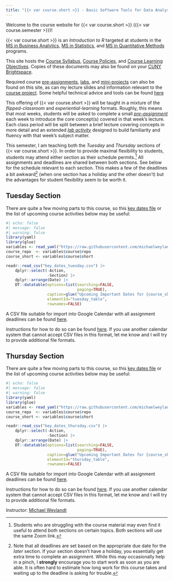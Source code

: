 ```yaml
---
title: "{{< var course.short >}} - Basic Software Tools for Data Analysis"
---
```


Welcome to the course website for {{< var course.short >}} 
({{< var course.semester >}})!

{{< var course.short >}} is an _Introduction to R_ targeted at students in the 
[MS in Business Analytics](https://zicklin.baruch.cuny.edu/academic-programs/graduate/ms/masters-in-business-analytics/), 
[MS in Statistics](https://zicklin.baruch.cuny.edu/academic-programs/graduate/ms/statistics/), 
and [MS in Quantitative Methods](https://zicklin.baruch.cuny.edu/academic-programs/graduate/ms/quantitative-methods-modeling/) 
programs. 

This site hosts the [Course Syllabus](./syllabus.html), 
[Course Policies](./resources.html), and [Course Learning 
Objectives](./objectives.html). Copies of these documents may also be
found on your [CUNY Brightspace](https://brightspace.cuny.edu).

Required course [pre-assignments](./preassignments.qmd), [labs](./labs.html), and 
[mini-projects](./miniprojects.html) can also be found on this site, as can
my lecture slides and information relevant to the [course project](./project.html).
Some helpful technical advice and tools can be found [here](./tips.html)

This offering of {{< var course.short >}} will be taught in a mixture of the
*flipped-classroom* and  *experiential-learning* formats. Roughly, this means
that most weeks, students will be asked to complete a small [_pre-assignment_](./preassignments.html) 
each week to introduce the core concept(s) covered in that week's lecture.
Each class period will be split between a brief lecture covering concepts in more
detail and an extended [_lab activity_](./labs.html) designed to build
familiarity and fluency with that week's subject matter. 

This semester, I am teaching both the *Tuesday* and *Thursday* sections of
{{< var course.short >}}. In order to provide maximal flexibility to students, 
students may attend either section as their schedule permits.[^double] All
assignments and deadlines are shared between both sections. See below for the 
schedule relevant to each section. This makes a few of the deadlines a bit
awkward[^deadline] (when one section has a holiday and the other doesn't) but the
advantages for student flexibility seem to be worth it.

[^deadline]: Note that all deadlines are set based on the appropriate due date
for the *later* section. If your section doesn't have a holiday, you essentially
get extra time to complete an assignment. While this may occasionally help in
a pinch, I **strongly** encourage you to start work as soon as you are able. It 
is often hard to estimate how long work for this course takes and waiting 
up to the deadline is asking for trouble. 

[^double]: Students who are struggling with the course material may even find
it useful to attend *both* sections on certain topics. Both sections will
use the same Zoom link.

::: {.panel-tabset #calendar}

## Tuesday Section

There are quite a few moving parts to this course, so this [key dates file](./key_dates_tuesday.csv)
or the list of upcoming course activities below may be useful:

```r
#| echo: false
#| message: false
#| warning: false
library(yaml)
library(glue)
variables <- read_yaml("https://raw.githubusercontent.com/michaelweylandt/STA9750/refs/heads/main/_variables.yml")
course_repo  <- variables$course$repo
course_short <- variables$course$short

readr::read_csv("key_dates_tuesday.csv") |> 
    dplyr::select(-Action, 
                  -Section) |>
    dplyr::arrange(Date) |> 
    DT::datatable(options=list(searching=FALSE,
                               paging=TRUE),
                  caption=glue("Upcoming Important Dates for {course_short} - Tuesday Section"), 
                  elementId="tuesday_table",
                  rownames=FALSE)
```


A CSV file suitable for import into Google Calendar with all assignment 
deadlines can be found [here](./key_dates_students_gcal_tuesday.csv).

Instructions for how to do so can be found
[here](https://support.google.com/calendar/answer/37118?hl=en&co=GENIE.Platform=Desktop).
If you use another calendar system that cannot accept CSV files in this format, 
let me know and I will try to provide additional file formats. 

## Thursday Section

There are quite a few moving parts to this course, so this [key dates file](./key_dates_thursday.csv)
or the list of upcoming course activities below may be useful:

```r
#| echo: false
#| message: false
#| warning: false
library(yaml)
library(glue)
variables <- read_yaml("https://raw.githubusercontent.com/michaelweylandt/STA9750/refs/heads/main/_variables.yml")
course_repo  <- variables$course$repo
course_short <- variables$course$short

readr::read_csv("key_dates_thursday.csv") |> 
    dplyr::select(-Action, 
                  -Section) |>
    dplyr::arrange(Date) |> 
    DT::datatable(options=list(searching=FALSE,
                               paging=TRUE),
                  caption=glue("Upcoming Important Dates for {course_short} - Thursday Section"), 
                  elementId="thursday_table",
                  rownames=FALSE)
```


A CSV file suitable for import into Google Calendar with all assignment 
deadlines can be found [here](./key_dates_students_gcal_thursday.csv).

Instructions for how to do so can be found
[here](https://support.google.com/calendar/answer/37118?hl=en&co=GENIE.Platform=Desktop).
If you use another calendar system that cannot accept CSV files in this format, 
let me know and I will try to provide additional file formats. 

:::

<script>
// Update Calendar DataTables (created above in R) to show future events only
// 
// We set a one-time hook on each table (selected by ID) at its initial 'draw'
// event. This function checks the current date and compares it to the value
// in the fourth (date) column, deleting rows with past dates. After deletion,
// the table is re-drawn. 
//
// We use a one time hook (\$.one) as opposed to an everytime hook (\$.on) to 
// avoid an infinite loop. Since the table is not destroyed, just hidden, when
// moving from one tab to the other, this seems to be safe. 
$('#tuesday_table,#thursday_table').each(function(){
  $(this).one( 'draw.dt', function(){
    var filter_date = new Date();
    filter_date.setDate(filter_date.getDate() - 1);
    var filter_string = filter_date.toISOString().split('T')[0];
    $("table").DataTable().rows((idx, data) => data[3] < filter_string).remove().draw();
  });
});

</script>

Instructor: [Michael Weylandt](https://michael-weylandt.com)

